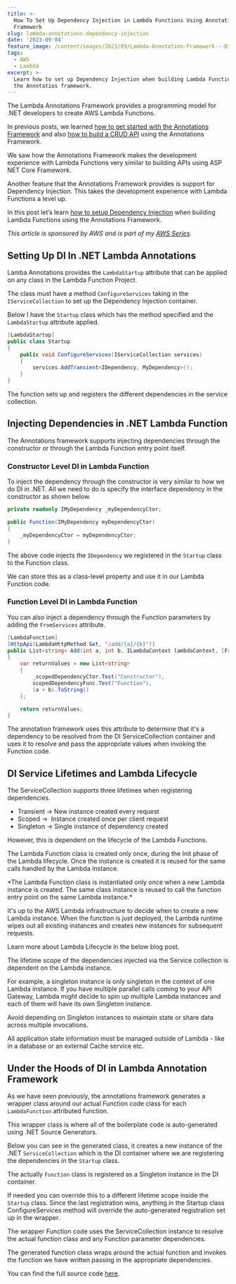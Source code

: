 ```yaml
---
title: >-
  How To Set Up Dependency Injection in Lambda Functions Using Annotations
  Framework
slug: lambda-annotations-dependency-injection
date: '2023-09-04'
feature_image: /content/images/2023/09/Lambda-Annotation-Framework---DI.png
tags:
  - AWS
  - Lambda
excerpt: >-
  Learn how to set up Dependency Injection when building Lambda Functions using
  the Annotatios framework.
---
```

The Lambda Annotations Framework provides a programming model for .NET developers to create AWS Lambda Functions.

In previous posts, we learned [how to get started with the Annotations Framework](/blog/aws-lambda-annotation-framework/) and also [how to build a CRUD API](/blog/lambda-annotation-framework-crud-api/) using the Annotations Framework.

We saw how the Annotations Framework makes the development experience with Lambda Functions very similar to building APIs using ASP NET Core Framework.

<EmbedCard src="https://www.youtube.com/embed/FPaznlIY02s?feature=oembed" title="DEPENDENCY INJECTION Lambda | Lambda Annotations Framework |  .NET ON AWS | Serverless | Amazon" />

Another feature that the Annotations Framework provides is support for Dependency Injection. This takes the development experience with Lambda Functions a level up.

In this post let’s learn [how to setup Dependency Injection](https://github.com/aws/aws-lambda-dotnet/blob/master/Libraries/src/Amazon.Lambda.Annotations/README.md#dependency-injection-integration) when building Lambda Functions using the Annotations Framework.

_This article is sponsored by AWS and is part of my [AWS Series](/blog/tag/aws/)._

## Setting Up DI In .NET Lambda Annotations

Lamba Annotations provides the `LambdaStartup` attribute that can be applied on any class in the Lambda Function Project.

The class must have a method `ConfigureServices` taking in the `IServiceCollection` to set up the Dependency Injection container.

Below I have the `Startup` class which has the method specified and the `LambdaStartup` attribute applied.

```csharp
[LambdaStartup]
public class Startup
{
    public void ConfigureServices(IServiceCollection services)
    {
        services.AddTransient<IDependency, MyDependency>();
    }
}
```

The function sets up and registers the different dependencies in the service collection.

## Injecting Dependencies in .NET Lambda Function

The Annotations framework supports injecting dependencies through the constructor or through the Lambda Function entry point itself.

### Constructor Level DI in Lambda Function

To inject the dependency through the constructor is very similar to how we do DI in .NET. All we need to do is specify the interface dependency in the constructor as shown below.

```csharp
private readonly IMyDependency _myDependencyCtor;

public Function(IMyDependency myDependencyCtor)
{
    _myDependencyCtor = myDependencyCtor;
}

```

The above code injects the `IDependency` we registered in the `Startup` class to the Function class.

<EmbedCard src="https://www.youtube.com/embed/YR6HkvNBpX4?feature=oembed" title="DEPENDENCY INJECTION in ASP.NET Core | Getting Started With ASP.NET Core Series" />

We can store this as a class-level property and use it in our Lambda Function code.

### Function Level DI in Lambda Function

You can also inject a dependency through the Function parameters by adding the `FromServices` attribute.

```csharp
[LambdaFunction]
[HttpApi(LambdaHttpMethod.Get, "/add/{a}/{b}")]
public List<string> Add(int a, int b, ILambdaContext lambdaContext, [FromServices] IDependency scopedDependencyFunc)
{
    var returnValues = new List<string>
    {
        _scopedDependencyCtor.Test("Constructor"),
        scopedDependencyFunc.Test("Function"),
        (a + b).ToString()
    };

    return returnValues;
}
```

The annotation framework uses this attribute to determine that it's a dependency to be resolved from the DI ServiceCollection container and uses it to resolve and pass the appropriate values when invoking the Function code.

## DI Service Lifetimes and Lambda Lifecycle

The ServiceCollection supports three lifetimes when registering dependencies.

-   Transient → New instance created every request
-   Scoped →  Instance created once per client request
-   Singleton → Single instance of dependency created

However, this is dependent on the lifecycle of the Lambda Functions.

The Lambda Function class is created only once, during the Init phase of the Lambda lifecycle. Once the instance is created it is reused for the same calls handled by the Lambda instance.

<Callout type="tip">
  *The Lambda Function class is instantiated only once when a new Lambda instance is created. The same class instance is reused to call the function entry point on the same Lambda instance.*
</Callout>

It's up to the AWS Lambda infrastructure to decide when to create a new Lambda instance. When the function is just deployed, the Lambda runtime wipes out all existing instances and creates new instances for subsequent requests.

Learn more about Lambda Lifecycle in the below blog post.

<BookmarkCard href="/blog/lambda-lifecycle-and-net/" title="Why You Should Care About Lambda Lifecycle As A .NET Developer?" description="The Lambda Lifecycle affects the way we write out Function code. Learn some of the dos and don’ts when building Lambda Functions in .NET because of how Lambda initializes the Function classes." icon="/content/images/size/w256h256/2022/10/logo-512x512.png" />

The lifetime scope of the dependencies injected via the Service collection is dependent on the Lambda instance.

For example, a singleton instance is only singleton in the context of one Lambda instance. If you have multiple parallel calls coming to your API Gateway, Lambda might decide to spin up multiple Lambda instances and each of them will have its own Singleton instance.

<Callout type="tip">
  Avoid depending on Singleton instances to maintain state or share data across multiple invocations.
</Callout>

All application state information must be managed outside of Lambda - like in a database or an external Cache service etc.

## Under the Hoods of DI in Lambda Annotation Framework

As we have seen previously, the annotations framework generates a wrapper class around our actual Function code class for each `LambdaFunction` attributed function.

This wrapper class is where all of the boilerplate code is auto-generated using .NET Source Generators.

Below you can see in the generated class, it creates a new instance of the .NET `ServiceCollection` which is the DI container where we are registering the dependencies in the `Startup` class.

<ImageCard src="/content/images/2023/08/image-2.png" alt="The Lambda generated class by the annotation framework as seen using JetBrains dotpeek." caption="The Lambda generated class by the annotation framework as seen using JetBrains dotpeek." />

The actually `Function` class is registered as a Singleton instance in the DI container.

If needed you can override this to a different lifetime scope inside the `Startup` class. Since the last registration wins, anything in the Startup class ConfigureServices method will override the auto-generated registration set up in the wrapper.

The wrapper Function code uses the ServiceCollection instance to resolve the actual function class and any Function parameter dependencies.

The generated function class wraps around the actual function and invokes the function we have written passing in the appropriate dependencies.

You can find the full source code [here](https://github.com/rahulpnath/youtube-samples/tree/main/LambdaAnnotationSample/LambdaAnnotationSample.FromScratch).
